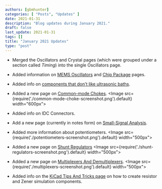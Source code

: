 ```yaml
---
authors: [gbmhunter]
categories: [ "Posts", "Updates" ]
date: 2021-01-31
description: "Blog updates during January 2021."
draft: false
last_update: 2021-01-31
tags: []
title: "January 2021 Updates"
type: "post"
---
```


* Merged the Oscillators and Crystal pages (which were grouped under a section called _Timing_) into the single Oscillators page.

* Added information on [MEMS Oscillators](/electronics/components/oscillators/#mems-oscillators) and [Chip Package](/pcb-design/component-packages/chip-eia-component-packages) pages.

* Added info on [components that don't like ultrasonic baths](/electronics/tools/#ultrasonic-cleaners).

* Added a new page on [Common-mode Chokes](/electronics/components/common-mode-chokes).
    <Image src={require('./common-mode-choke-screenshot.png').default} width="600px"></Image>

* Added info on IDC Connectors.

* Add a new page (currently in notes form) on [Small-Signal Analysis](/electronics/circuit-design/small-signal-analysis).

* Added more information about potentiometers.
    <Image src={require('./potentiometers-screenshot.png').default} width="500px"></Image>

* Added a new page on [Shunt Regulators](/electronics/components/power-regulators/shunt-regulators)
    <Image src={require('./shunt-regulators-screenshot.png').default} width="500px"></Image>

* Added a new page on [Multiplexers And Demultiplexers](/electronics/components/multiplexers-and-demultiplexers).
    <Image src={require('./multiplexers-screenshot.png').default} width="500px"></Image>

* Added info on the [KiCad Tips And Tricks page](/electronics/general/kicad/kicad-tips-and-tricks) on how to create resistor and Zener simulation components.
